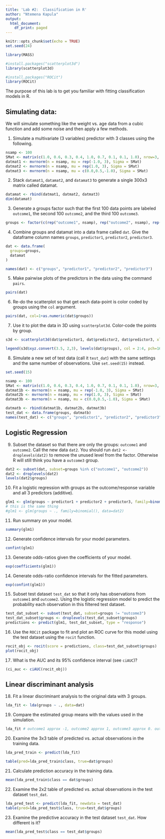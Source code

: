 ```yaml
---
title: 'Lab #2:  Classification in R'
author: "Ntemena Kapula"
output:
  html_document:
    df_print: paged
---
```


```r
knitr::opts_chunk$set(echo = TRUE)
set.seed(24)

library(MASS)

#install.packages("scatterplot3d") 
library(scatterplot3d) 

#install.packages("ROCit")
library(ROCit)
```

The purpose of this lab is to get you familiar with fitting classification models in R.

## Simulating data:

We will simulate something like the weight vs. age data from a cubic function and add some noise and then apply a few methods.

1. Simulate a multivariate (3 variables) predictor with 3 classes using the following.
```r
nsamp <- 100 
SMat <- matrix(c(1.0, 0.6, 0.3, 0.4, 1.0, 0.7, 0.1, 0.1, 1.0), nrow=3, ncol=3) 
datmat1 <- mvrnorm(n = nsamp, mu = rep(-1.0, 3), Sigma = SMat) 
datmat2 <- mvrnorm(n = nsamp, mu = rep(1.0, 3), Sigma = SMat) 
datmat3 <- mvrnorm(n = nsamp, mu = c(0.0,0.5,-1.0), Sigma = SMat) 
```

2. Stack `datamat1`, `datamat2`, and `datamat3` to generate a single 300x3 matrix called datamat. 
```r
datamat <- rbind(datmat1, datmat2, datmat3)
dim(datamat)
```

3. Generate a groups factor such that the first 100 data points are labeled `outcome1`, the second 100 `outcome2`, and the third 100 `outcome3`. 
```r
groups <- factor(c(rep("outcome1", nsamp), rep("outcome2", nsamp), rep("outcome3", nsamp)))
```

4. Combine groups and datamat into a data frame called `dat`. Give the dataframe column names `groups`, `predictor1`, `predictor2`, `predictor3`.
```r
dat <- data.frame(
  groups=groups,
  datamat
)

names(dat) <- c("groups", "predictor1", "predictor2", "predictor3")
```

5. Make pairwise plots of the predictors in the data using the command `pairs`.
```r
pairs(dat)
```

6. Re-do the scatterplot so that get each data-point is color coded by groups using the `col` argument.
```r
pairs(dat, col=1+as.numeric(dat$groups))
```

7. Use it to plot the data in 3D using `scatterplot3d`. Color-code the points by group.
```r
s3d <- scatterplot3d(dat$predictor1, dat$predictor2, dat$predictor3, xlab="Predictor 1", ylab="Predictor 2", zlab="Predictor 3", pch=16, color=1+as.numeric(dat$groups), main="3D Scatterplot")

legend(s3d$xyz.convert(3.5, 2,3), levels(dat$groups), col = 2:4, pch=16)
```

8. Simulate a new set of test data (call it `test_dat`) with the same settings and the same number of observations. Use `set.seed(15)` instead.
```r
set.seed(15)

nsamp <- 100 
SMat <- matrix(c(1.0, 0.6, 0.3, 0.4, 1.0, 0.7, 0.1, 0.1, 1.0), nrow=3, ncol=3) 
datmat1b <- mvrnorm(n = nsamp, mu = rep(-1.0, 3), Sigma = SMat) 
datmat2b <- mvrnorm(n = nsamp, mu = rep(1.0, 3), Sigma = SMat) 
datmat3b <- mvrnorm(n = nsamp, mu = c(0.0,0.5,-1.0), Sigma = SMat) 

datmatb <- rbind(datmat1b, datmat2b, datmat3b)
test_dat <- data.frame(groups, datmatb)
names(test_dat) <- c("groups", "predictor1", "predictor2", "predictor3")
```


## Logistic Regression

9. Subset the dataset so that there are only the groups: `outcome1` and `outcome2`. Call the new data `dat2`. You should run `dat2 <- droplevels(dat2)` to remove the unused level from the factor. Otherwise R will still think you have a `outcome3` group.
```r
dat2 <- subset(dat, subset=groups %in% c("outcome1", "outcome2"))
dat2 <- droplevels(dat2)
levels(dat2$groups)
```

10. Fit a logistic regression with groups as the outcome/response variable and all 3 predictors (additive).
```r
glm1 <- glm(groups ~ predictor1 + predictor2 + predictor3, family=binomial(), data=dat2)
# this is the same thing
#glm1 <- glm(groups ~ ., family=binomial(), data=dat2)
```

11. Run summary on your model.
```r
summary(glm1)
```

12. Generate confidence intervals for your model parameters.
```r
confint(glm1)
```

13. Generate odds-ratios given the coefficients of your model. 
```r
exp(coefficients(glm1))
```

14. Generate odds-ratio confidence intervals for the fitted parameters. 
```r
exp(confint(glm1))

```

15. Subset test dataset `test_dat` so that it only has observations from `outcome1` and `outcome2`. Using the logistic regression model to predict the probability each observation in this filtered test dataset.
```r
test_dat_subset <- subset(test_dat, subset=groups != "outcome3")
test_dat_subset$groups <- droplevels(test_dat_subset$groups)
predictions <- predict(glm1, test_dat_subset, type = "response")

```

16. Use the `ROCit` package to fit and plot an ROC curve for this model using the test dataset using the `rocit` function.
```r
rocit_obj <- rocit(score = predictions, class=test_dat_subset$groups)
plot(rocit_obj)
```

17. What is the AUC and its 95\% confidence interval (see `ciAUC`)?
```r
(ci_auc <- ciAUC(rocit_obj))
```

## Linear discriminant analysis

18. Fit a linear discriminant analysis to the original data with 3 groups. 
```r
lda_fit <- lda(groups ~ ., data=dat)
```

19. Compare the estimated group means with the values used in the simulation. 
```r
lda_fit # outcome1 approx -1, outcome2 approx 1, outcome3 approx 0. output shown below
```

20. Examine the 3x3 table of predicted vs. actual observations in the training data. 
```r
lda_pred_train <- predict(lda_fit)

table(pred=lda_pred_train$class, true=dat$groups)

```

21. Calculate prediction accuracy in the training data.
```r
mean(lda_pred_train$class == dat$groups)
```

22. Examine the 2x2 table of predicted vs. actual observations in the test dataset `test_dat`. 
```r
lda_pred_test <- predict(lda_fit, newdata = test_dat)
table(pred=lda_pred_test$class, true=test_dat$groups)
```

23. Examine the predictive accuracy in the test dataset `test_dat`. How different is it?
```r
mean(lda_pred_test$class == test_dat$groups)
```

